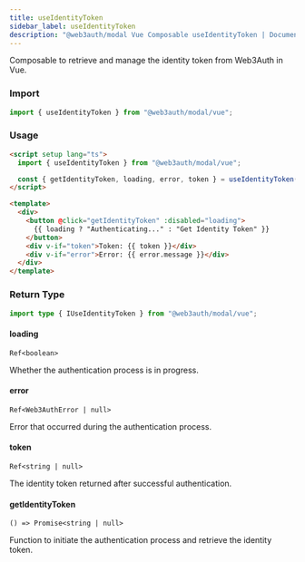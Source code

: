 ```yaml
---
title: useIdentityToken
sidebar_label: useIdentityToken
description: "@web3auth/modal Vue Composable useIdentityToken | Documentation - Web3Auth"
---
```


Composable to retrieve and manage the identity token from Web3Auth in Vue.

### Import

```ts
import { useIdentityToken } from "@web3auth/modal/vue";
```

### Usage

```html
<script setup lang="ts">
  import { useIdentityToken } from "@web3auth/modal/vue";

  const { getIdentityToken, loading, error, token } = useIdentityToken();
</script>

<template>
  <div>
    <button @click="getIdentityToken" :disabled="loading">
      {{ loading ? "Authenticating..." : "Get Identity Token" }}
    </button>
    <div v-if="token">Token: {{ token }}</div>
    <div v-if="error">Error: {{ error.message }}</div>
  </div>
</template>
```

### Return Type

```ts
import type { IUseIdentityToken } from "@web3auth/modal/vue";
```

#### loading

`Ref<boolean>`

Whether the authentication process is in progress.

#### error

`Ref<Web3AuthError | null>`

Error that occurred during the authentication process.

#### token

`Ref<string | null>`

The identity token returned after successful authentication.

#### getIdentityToken

`() => Promise<string | null>`

Function to initiate the authentication process and retrieve the identity token.
